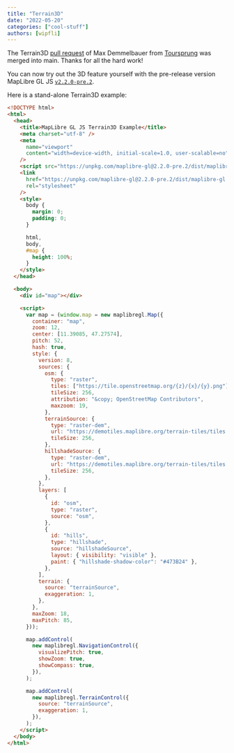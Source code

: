 ```yaml
---
title: "Terrain3D"
date: "2022-05-20"
categories: ["cool-stuff"]
authors: [wipfli]
---
```



The Terrain3D [pull request](https://github.com/maplibre/maplibre-gl-js/pull/1022) of Max Demmelbauer from [Toursprung](https://www.toursprung.com/en/) was merged into main. Thanks for all the hard work!

You can now try out the 3D feature yourself with the pre-release version MapLibre GL JS [`v2.2.0-pre.2`](https://www.npmjs.com/package/maplibre-gl/v/2.2.0-pre.2).

<TerrainMap client:only="solid-js" />

Here is a stand-alone Terrain3D example:

```html
<!DOCTYPE html>
<html>
  <head>
    <title>MapLibre GL JS Terrain3D Example</title>
    <meta charset="utf-8" />
    <meta
      name="viewport"
      content="width=device-width, initial-scale=1.0, user-scalable=no"
    />
    <script src="https://unpkg.com/maplibre-gl@2.2.0-pre.2/dist/maplibre-gl.js"></script>
    <link
      href="https://unpkg.com/maplibre-gl@2.2.0-pre.2/dist/maplibre-gl.css"
      rel="stylesheet"
    />
    <style>
      body {
        margin: 0;
        padding: 0;
      }

      html,
      body,
      #map {
        height: 100%;
      }
    </style>
  </head>

  <body>
    <div id="map"></div>

    <script>
      var map = (window.map = new maplibregl.Map({
        container: "map",
        zoom: 12,
        center: [11.39085, 47.27574],
        pitch: 52,
        hash: true,
        style: {
          version: 8,
          sources: {
            osm: {
              type: "raster",
              tiles: ["https://tile.openstreetmap.org/{z}/{x}/{y}.png"],
              tileSize: 256,
              attribution: "&copy; OpenStreetMap Contributors",
              maxzoom: 19,
            },
            terrainSource: {
              type: "raster-dem",
              url: "https://demotiles.maplibre.org/terrain-tiles/tiles.json",
              tileSize: 256,
            },
            hillshadeSource: {
              type: "raster-dem",
              url: "https://demotiles.maplibre.org/terrain-tiles/tiles.json",
              tileSize: 256,
            },
          },
          layers: [
            {
              id: "osm",
              type: "raster",
              source: "osm",
            },
            {
              id: "hills",
              type: "hillshade",
              source: "hillshadeSource",
              layout: { visibility: "visible" },
              paint: { "hillshade-shadow-color": "#473B24" },
            },
          ],
          terrain: {
            source: "terrainSource",
            exaggeration: 1,
          },
        },
        maxZoom: 18,
        maxPitch: 85,
      }));

      map.addControl(
        new maplibregl.NavigationControl({
          visualizePitch: true,
          showZoom: true,
          showCompass: true,
        }),
      );

      map.addControl(
        new maplibregl.TerrainControl({
          source: "terrainSource",
          exaggeration: 1,
        }),
      );
    </script>
  </body>
</html>
```
